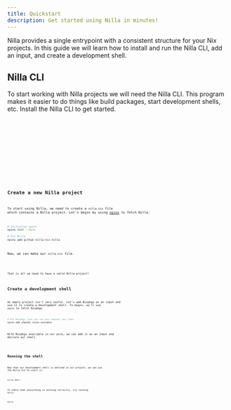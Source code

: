 ```yaml
---
title: Quickstart
description: Get started using Nilla in minutes!
---
```



Nilla provides a single entrypoint with a consistent structure for your Nix projects. In this guide
we will learn how to install and run the Nilla CLI, add an input, and create a development shell.

## Nilla CLI

To start working with Nilla projects we will need the Nilla CLI. This program makes it easier to do
things like build packages, start development shells, etc. Install the Nilla CLI to get started.

<Tabs>
	<TabItem label="Nix (Flakes)">
		<Code lang="bash" code={nixFlakesCode} />
	</TabItem>
	<TabItem label="Nix (Legacy)">
		<Code lang="bash" code={nixLegacyCode} />
	</TabItem>
	<TabItem label="NixOS (Flakes)">
		<Code lang="nix" code={nixosFlakesCode} title="flake.nix" />
	</TabItem>
	<TabItem label="NixOS (Legacy)">
		<Code lang="nix" code={nixosLegacyCode} title="configuration.nix" />
	</TabItem>
</Tabs>

## Create a new Nilla project

To start using Nilla, we need to create a `nilla.nix` file which contains a Nilla project. Let's
begin by using [npins](https://github.com/andir/npins) to fetch Nilla.

```bash
# Initialize npins
npins init --bare

# Pin Nilla
npins add github nilla-nix nilla
```

Now, we can make our `nilla.nix` file.

<Code lang="nix" code={nilla0Code} title="nilla.nix" />

That is all we need to have a valid Nilla project!

## Create a development shell

An empty project isn't very useful. Let's add Nixpkgs as an input and use it to create a
development shell. To begin, we'll use `npins` to fetch Nixpkgs.

```bash
# Pin Nixpkgs (you can use any channel you like)
npins add channel nixos-unstable
```

With Nixpkgs available in our pins, we can add it as an input and declare our shell.

<Code lang="nix" code={nilla1Code} title="nilla.nix" />

## Running the shell

Now that our development shell is defined in our project, we can use the Nilla CLI to start it.

```bash
nilla shell
```

To check that everything is working correctly, try running `hello`.

```bash
hello
```
